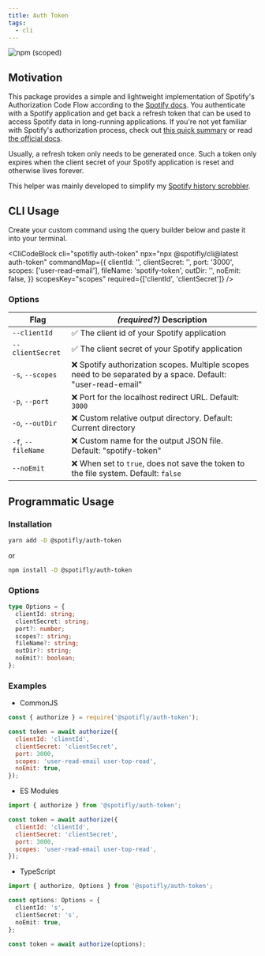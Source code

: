 ```yaml
---
title: Auth Token
tags:
  - cli
---
```


![npm (scoped)](https://img.shields.io/npm/v/@spotifly/auth-token)

## Motivation

This package provides a simple and lightweight implementation of Spotify's Authorization Code Flow according to the [Spotify docs](https://developer.spotify.com/documentation/general/guides/authorization/code-flow/). You authenticate with a Spotify application and get back a refresh token that can be used to access Spotify data in long-running applications. If you're not yet familiar with Spotify's authorization process, check out [this quick summary](/docs/authorization) or read [the official docs](https://developer.spotify.com/documentation/general/guides/authorization/).

Usually, a refresh token only needs to be generated once. Such a token only expires when the client secret of your Spotify application is reset and otherwise lives forever.

This helper was mainly developed to simplify my [Spotify history scrobbler](https://github.com/eegli/spotify-history).

## CLI Usage

Create your custom command using the query builder below and paste it into your terminal.


<CliCodeBlock
  cli="spotifly auth-token"
  npx="npx @spotifly/cli@latest auth-token"
  commandMap={{
    clientId: '',
    clientSecret: '',
    port: '3000',
    scopes: ['user-read-email'],
    fileName: 'spotify-token',
    outDir: '',
    noEmit: false,
  }}
  scopesKey="scopes"
  required={['clientId', 'clientSecret']}
/>

### Options

| Flag               | _(required?)_ Description                                                                                    |
| ------------------ | ------------------------------------------------------------------------------------------------------------ |
| `--clientId`       | ✅ The client id of your Spotify application                                                                 |
| `--clientSecret`   | ✅ The client secret of your Spotify application                                                             |
| `-s`, `--scopes`   | ❌ Spotify authorization scopes. Multiple scopes need to be separated by a space. Default: "user-read-email" |
| `-p`, `--port`     | ❌ Port for the localhost redirect URL. Default: `3000`                                                      |
| `-o`, `--outDir`   | ❌ Custom relative output directory. Default: Current directory                                              |
| `-f`, `--fileName` | ❌ Custom name for the output JSON file. Default: "spotify-token"                                            |
| `--noEmit`         | ❌ When set to `true`, does not save the token to the file system. Default: `false`                          |

## Programmatic Usage

### Installation

```bash
yarn add -D @spotifly/auth-token
```

or

```bash
npm install -D @spotifly/auth-token
```

### Options

```ts
type Options = {
  clientId: string;
  clientSecret: string;
  port?: number;
  scopes?: string;
  fileName?: string;
  outDir?: string;
  noEmit?: boolean;
};
```

### Examples

- CommonJS

```js
const { authorize } = require('@spotifly/auth-token');

const token = await authorize({
  clientId: 'clientId',
  clientSecret: 'clientSecret',
  port: 3000,
  scopes: 'user-read-email user-top-read',
  noEmit: true,
});
```

- ES Modules

```js
import { authorize } from '@spotifly/auth-token';

const token = await authorize({
  clientId: 'clientId',
  clientSecret: 'clientSecret',
  port: 3000,
  scopes: 'user-read-email user-top-read',
});
```

- TypeScript

```ts
import { authorize, Options } from '@spotifly/auth-token';

const options: Options = {
  clientId: 's',
  clientSecret: 's',
  noEmit: true,
};

const token = await authorize(options);
```
